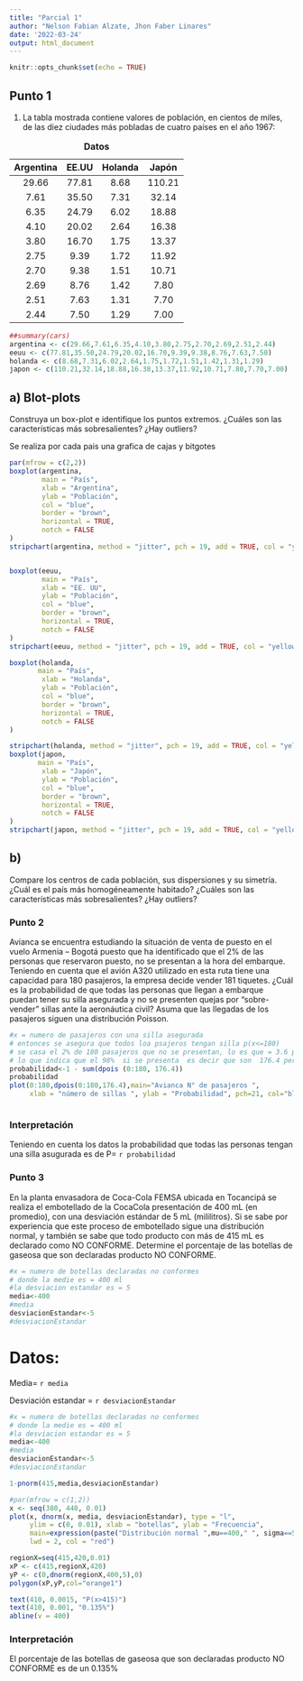 ```yaml
---
title: "Parcial 1"
author: "Nelson Fabian Alzate, Jhon Faber Linares"
date: '2022-03-24'
output: html_document
---
```


```r
knitr::opts_chunk$set(echo = TRUE)
```

## Punto 1
1. La tabla mostrada contiene valores de población, en cientos de miles, de las diez ciudades más pobladas de cuatro países en el año 1967:

Table: **Datos**

**Argentina**|**EE.UU**|**Holanda**|**Japón**
|:------:|:------:|:------:|:------:
29.66| 77.81|8.68|110.21
7.61| 35.50|7.31|32.14
6.35| 24.79|6.02|18.88
4.10| 20.02|2.64|16.38
3.80| 16.70|1.75|13.37
2.75| 9.39|1.72|11.92
2.70| 9.38|1.51|10.71
2.69| 8.76|1.42|7.80
2.51| 7.63|1.31|7.70
2.44| 7.50|1.29|7.00

```r
##summary(cars)
argentina <- c(29.66,7.61,6.35,4.10,3.80,2.75,2.70,2.69,2.51,2.44)
eeuu <- c(77.81,35.50,24.79,20.02,16.70,9.39,9.38,8.76,7.63,7.50)
holanda <- c(8.68,7.31,6.02,2.64,1.75,1.72,1.51,1.42,1.31,1.29)
japon <- c(110.21,32.14,18.88,16.38,13.37,11.92,10.71,7.80,7.70,7.00)


```

## a) Blot-plots 
Construya un box-plot e identifique los puntos extremos. ¿Cuáles son las características más sobresalientes? ¿Hay outliers?


Se realiza por cada pais una grafica de cajas y bitgotes

```r

par(mfrow = c(2,2))
boxplot(argentina,
        main = "País",
        xlab = "Argentina",
        ylab = "Población",
        col = "blue",
        border = "brown",
        horizontal = TRUE,
        notch = FALSE
)
stripchart(argentina, method = "jitter", pch = 19, add = TRUE, col = "yellow")


boxplot(eeuu,
        main = "País",
        xlab = "EE. UU",
        ylab = "Población",
        col = "blue",
        border = "brown",
        horizontal = TRUE,
        notch = FALSE
)
stripchart(eeuu, method = "jitter", pch = 19, add = TRUE, col = "yellow")

boxplot(holanda,
       main = "País",
        xlab = "Holanda",
        ylab = "Población",
        col = "blue",
        border = "brown",
        horizontal = TRUE,
        notch = FALSE
)

stripchart(holanda, method = "jitter", pch = 19, add = TRUE, col = "yellow")
boxplot(japon,
       main = "País",
        xlab = "Japón",
        ylab = "Población",
        col = "blue",
        border = "brown",
        horizontal = TRUE,
        notch = FALSE
)
stripchart(japon, method = "jitter", pch = 19, add = TRUE, col = "yellow")
```


## b) 
Compare los centros de cada población, sus dispersiones y su simetría. ¿Cuál es el país más
homogéneamente habitado? ¿Cuáles son las características más sobresalientes? ¿Hay outliers?


### Punto 2
Avianca se encuentra estudiando la situación de venta de puesto en el vuelo Armenia – Bogotá puesto
que ha identificado que el 2% de las personas que reservaron puesto, no se presentan a la hora del
embarque. Teniendo en cuenta que el avión A320 utilizado en esta ruta tiene una capacidad para 180
pasajeros, la empresa decide vender 181 tiquetes. ¿Cuál es la probabilidad de que todas las personas que
llegan a embarque puedan tener su silla asegurada y no se presenten quejas por “sobre-vender” sillas ante
la aeronáutica civil? Asuma que las llegadas de los pasajeros siguen una distribución Poisson.


```r
#x = numero de pasajeros con una silla asegurada
# entonces se asegura que todos loa psajeros tengan silla p(x<=180)
# se casa el 2% de 180 pasajeros que no se presentan, lo es que = 3.6 personas 
# lo que indica que el 98%  si se presenta  es decir que son  176.4 personas
probabilidad<-1 - sum(dpois (0:180, 176.4))
probabilidad
plot(0:180,dpois(0:180,176.4),main="Avianca N° de pasajeros ",
     xlab = "número de sillas ", ylab = "Probabilidad", pch=21, col="blue", bg="green", bty="l", tcl=0.5 )



```

### Interpretación 
Teniendo en cuenta los datos la probabilidad que todas las personas tengan
una silla asugurada es de P= `r probabilidad`


### Punto 3
En la planta envasadora de Coca-Cola FEMSA ubicada en Tocancipá se realiza el embotellado de la CocaCola presentación de 400 mL (en promedio), con una desviación estándar de 5 mL (mililitros). Si se sabe por
experiencia que este proceso de embotellado sigue una distribución normal, y también se sabe que todo
producto con más de 415 mL es declarado como NO CONFORME. Determine el porcentaje de las botellas de
gaseosa que son declaradas producto NO CONFORME.

```r
#x = numero de botellas declaradas no conformes
# donde la medie es = 400 ml
#la desviacion estandar es = 5
media<-400
#media
desviacionEstandar<-5
#desviacionEstandar
```

# Datos:
Media= `r media`

Desviación estandar = `r desviacionEstandar`


```r
#x = numero de botellas declaradas no conformes
# donde la medie es = 400 ml
#la desviacion estandar es = 5
media<-400
#media
desviacionEstandar<-5
#desviacionEstandar

1-pnorm(415,media,desviacionEstandar)

#par(mfrow = c(1,2))
x <- seq(380, 440, 0.01)
plot(x, dnorm(x, media, desviacionEstandar), type = "l",
     ylim = c(0, 0.01), xlab = "botellas", ylab = "Frecuencia", 
     main=expression(paste("Distribución normal ",mu==400," ", sigma==5)), 
     lwd = 2, col = "red")

regionX=seq(415,420,0.01)            
xP <- c(415,regionX,420)  
yP <- c(0,dnorm(regionX,400,5),0)
polygon(xP,yP,col="orange1")

text(410, 0.0015, "P(x>415)")
text(410, 0.001, "0.135%")
abline(v = 400)


```


### Interpretación 
El porcentaje de las botellas de gaseosa que son declaradas producto NO CONFORME es de un 0.135%

